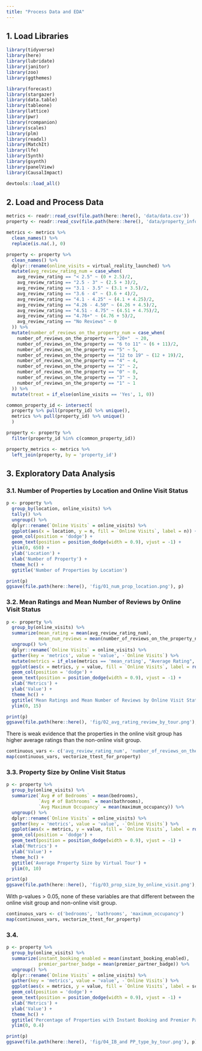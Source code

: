```yaml
---
title: "Process Data and EDA"
---
```


## 1. Load Libraries

```r
library(tidyverse)
library(here)
library(lubridate)
library(janitor)
library(zoo)
library(ggthemes)

library(forecast)
library(stargazer)
library(data.table)
library(tableone)
library(lattice)
library(pwr)
library(rcompanion)
library(scales)
library(plm)
library(readxl)
library(MatchIt)
library(lfe)
library(Synth)
library(gsynth)
library(panelView)
library(CausalImpact)
```

```r
devtools::load_all()
```

## 2. Load and Process Data

```r
metrics <- readr::read_csv(file.path(here::here(), 'data/data.csv'))
property <- readr::read_csv(file.path(here::here(), 'data/property_info.csv'))
```

```r
metrics <- metrics %>% 
  clean_names() %>% 
  replace(is.na(.), 0)

property <- property %>% 
  clean_names() %>% 
  dplyr::rename(online_visits = virtual_reality_launched) %>% 
  mutate(avg_review_rating_num = case_when(
    avg_review_rating == "< 2.5" ~ (0 + 2.5)/2,
    avg_review_rating == "2.5 - 3" ~ (2.5 + 3)/2,
    avg_review_rating == "3.1 - 3.5" ~ (3.1 + 3.5)/2,
    avg_review_rating == "3.6 - 4" ~ (3.6 + 4)/2,
    avg_review_rating == "4.1 - 4.25" ~ (4.1 + 4.25)/2,
    avg_review_rating == "4.26 - 4.50" ~ (4.26 + 4.5)/2,
    avg_review_rating == "4.51 - 4.75" ~ (4.51 + 4.75)/2,
    avg_review_rating == "4.76+" ~ (4.76 + 5)/2,
    avg_review_rating == "No Reviews" ~ 0 
  )) %>% 
  mutate(number_of_reviews_on_the_property_num = case_when(
    number_of_reviews_on_the_property == "20+"  ~ 20,
    number_of_reviews_on_the_property == "6 to 11" ~ (6 + 11)/2,
    number_of_reviews_on_the_property == "5" ~ 5, 
    number_of_reviews_on_the_property == "12 to 19" ~ (12 + 19)/2,
    number_of_reviews_on_the_property == "4" ~ 4,
    number_of_reviews_on_the_property == "2" ~ 2,
    number_of_reviews_on_the_property == "0" ~ 0,
    number_of_reviews_on_the_property == "3" ~ 3,
    number_of_reviews_on_the_property == "1" ~ 1
  )) %>% 
  mutate(treat = if_else(online_visits == 'Yes', 1, 0))

common_property_id <- intersect(
  property %>% pull(property_id) %>% unique(),
  metrics %>% pull(property_id) %>% unique()
  )

property <- property %>% 
  filter(property_id %in% c(common_property_id))

property_metrics <- metrics %>% 
  left_join(property, by = 'property_id') 
```

## 3. Exploratory Data Analysis

### 3.1. Number of Properties by Location and Online Visit Status

```r
p <- property %>% 
  group_by(location, online_visits) %>% 
  tally() %>% 
  ungroup() %>% 
  dplyr::rename(`Online Visits` = online_visits) %>% 
  ggplot(aes(x = location, y = n, fill = `Online Visits`, label = n)) +
  geom_col(position = 'dodge') +
  geom_text(position = position_dodge(width = 0.9), vjust = -1) +
  ylim(0, 650) +
  ylab('Location') +
  xlab('Number of Property') +
  theme_hc() +
  ggtitle('Number of Properties by Location')

print(p)
ggsave(file.path(here::here(), 'fig/01_num_prop_location.png'), p)
```

### 3.2. Mean Ratings and Mean Number of Reviews by Online Visit Status

```r
p <- property %>% 
  group_by(online_visits) %>% 
  summarize(mean_rating = mean(avg_review_rating_num),
            mean_num_reviews = mean(number_of_reviews_on_the_property_num)) %>% 
  ungroup() %>% 
  dplyr::rename(`Online Visits` = online_visits) %>% 
  gather(key = 'metrics', value = 'value', -`Online Visits`) %>% 
  mutate(metrics = if_else(metrics == 'mean_rating', "Average Rating", "Average Number of Rating")) %>% 
  ggplot(aes(x = metrics, y = value, fill = `Online Visits`, label = round(value, 2))) +
  geom_col(position = 'dodge') +
  geom_text(position = position_dodge(width = 0.9), vjust = -1) +
  xlab('Metrics') +
  ylab('Value') +
  theme_hc() +
  ggtitle('Mean Ratings and Mean Number of Reviews by Online Visit Status') +
  ylim(0, 15)

print(p)
ggsave(file.path(here::here(), 'fig/02_avg_rating_review_by_tour.png'), p)
```

There is weak evidence that the properties in the online visit group has higher average ratings than the non-online visit group.

```r
continuous_vars <- c('avg_review_rating_num', 'number_of_reviews_on_the_property_num')
map(continuous_vars, vectorize_ttest_for_property)
```

### 3.3. Property Size by Online Visit Status

```r
p <- property %>% 
  group_by(online_visits) %>% 
  summarize(`Avg # of Bedrooms` = mean(bedrooms),
            `Avg # of Bathrooms` = mean(bathrooms),
            `Avg Maximum Occupancy` = mean(maximum_occupancy)) %>% 
  ungroup() %>% 
  dplyr::rename(`Online Visits` = online_visits) %>% 
  gather(key = 'metrics', value = 'value', -`Online Visits`) %>% 
  ggplot(aes(x = metrics, y = value, fill = `Online Visits`, label = round(value, 2))) +
  geom_col(position = 'dodge') +
  geom_text(position = position_dodge(width = 0.9), vjust = -1) +
  xlab('Metrics') +
  ylab('Value') +
  theme_hc() +
  ggtitle('Average Property Size by Virtual Tour') +
  ylim(0, 10)

print(p)
ggsave(file.path(here::here(), 'fig/03_prop_size_by_online_visit.png'), p)
```

With p-values > 0.05, none of these variables are that different between the online visit group and non-online visit group.

```r
continuous_vars <- c('bedrooms', 'bathrooms', 'maximum_occupancy')
map(continuous_vars, vectorize_ttest_for_property)
```

### 3.4. 

```r
p <- property %>% 
  group_by(online_visits) %>% 
  summarize(instant_booking_enabled = mean(instant_booking_enabled),
            premier_partner_badge = mean(premier_partner_badge)) %>% 
  ungroup() %>% 
  dplyr::rename(`Online Visits` = online_visits) %>% 
  gather(key = 'metrics', value = 'value', -`Online Visits`) %>% 
  ggplot(aes(x = metrics, y = value, fill = `Online Visits`, label = scales::percent(value, 0.01))) +
  geom_col(position = 'dodge') +
  geom_text(position = position_dodge(width = 0.9), vjust = -1) +
  xlab('Metrics') +
  ylab('Value') +
  theme_hc() +
  ggtitle('Percentage of Properties with Instant Booking and Premier Partner Badge') +
  ylim(0, 0.4)

print(p)
ggsave(file.path(here::here(), 'fig/04_IB_and PP_type_by_tour.png'), p)
```







